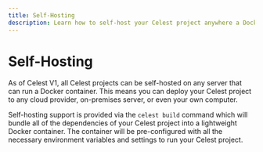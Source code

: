 ```yaml
---
title: Self-Hosting
description: Learn how to self-host your Celest project anywhere a Docker container runs.
---
```



# Self-Hosting

As of Celest V1, all Celest projects can be self-hosted on any server that can run a Docker container. This means you can deploy your Celest project 
to any cloud provider, on-premises server, or even your own computer.

Self-hosting support is provided via the `celest build` command which will bundle all of the dependencies of your Celest project into a 
lightweight Docker container. The container will be pre-configured with all the necessary environment variables and settings to run your 
Celest project.
